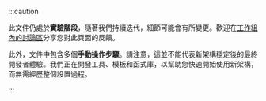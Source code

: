 :::caution

此文件仍處於**實驗階段**，隨著我們持續迭代，細節可能會有所變更。歡迎在[工作組內的討論區](https://github.com/reactwg/react-native-new-architecture/discussions/8)分享您對此頁面的反饋。

此外，文件中包含多個**手動操作步驟**。請注意，這並不能代表新架構穩定後的最終開發者體驗。我們正在開發工具、模板和函式庫，以幫助您快速開始使用新架構，而無需經歷整個設置過程。

:::